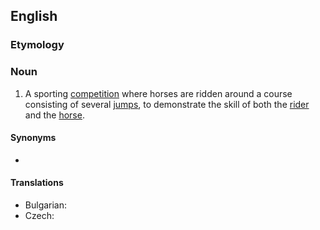 {{also|show jumping}}
==English==
{{wikipedia}}

===Etymology===
{{compound|en|show|jumping}}

===Noun===
{{en-noun|-}}

# {{lb|en|sports|horses}} A sporting [[competition]] where horses are ridden around a course consisting of several [[jump]]s, to demonstrate the skill of both the [[rider]] and the [[horse]].

====Synonyms====
* {{l|en|gymkhana}}

====Translations====
{{trans-top|riding competition}}
* Bulgarian: {{t|bg|паркур|m}}
* Czech: {{t|cs|parkur|m}}
{{trans-mid}}
{{trans-bottom}}